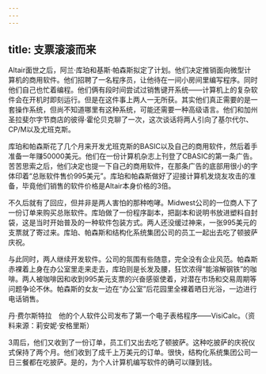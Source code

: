 ```yaml
---
---
---
```

title: 支票滚滚而来
---




Altair面世之后，阿兰·库珀和基斯·帕森斯拟定了计划。他们决定推销面向微型计算机的商用软件。他们招聘了一名程序员，让他待在一间小房间里编写程序。同时他们自己也忙着编程。他们俩有段时间尝试过销售键开系统——计算机上的复杂软件会在开机时即刻运行。但是在这件事上两人一无所获。其实他们真正需要的是一套操作系统，但尚不知道哪里有这种系统，可能还需要一种高级语言。他们和加州圣拉斐尔字节商店的彼得·霍伦贝克聊了一次，这次谈话将两人引向了基尔代尔、CP/M以及尤班克斯。

库珀和帕森斯花了几个月来开发尤班克斯的BASIC以及自己的商用软件，然后着手准备一年赚50000美元。他们在一份计算机杂志上刊登了CBASIC的第一条广告。苦苦思索之后，他们决定也提一下自己的商用软件，在那条广告的底部用很小的字体印着“总账软件售价995美元”。库珀和帕森斯做好了迎接计算机发烧友攻击的准备，毕竟他们销售的软件价格是Altair本身价格的3倍。

不久后就有了回应，但并非是两人害怕的那种咆哮。Midwest公司的一位商人下了一份订单来购买总账软件。库珀做了一份程序副本，把副本和说明书放进塑料自封袋，这是当时开始普及的一种软件包装方式。两人还没缓过神来，一张995美元的支票就了寄过来。库珀、帕森斯和结构化系统集团公司的员工一起出去吃了顿披萨庆祝。

与此同时，两人继续开发软件。公司的氛围有些随意，完全没有企业风范。帕森斯赤裸着上身在办公室里走来走去，库珀则是长发及腰，狂饮浓得“能溶解钢铁”的咖啡。两人被咖啡因和收到995美元支票的兴奋感驱使着，对潜在市场和交易周期等问题争论不休。帕森斯的女友一边在“办公室”后花园里全裸着晒日光浴，一边进行电话销售。



丹·费尔斯特拉　他的个人软件公司发布了第一个电子表格程序——VisiCalc。（资料来源：莉安妮·安格里斯）

3周后，他们又收到了一份订单，员工们又出去吃了顿披萨。这种吃披萨的庆祝仪式保持了两个月。他们收到了成千上万美元的订单。很快，结构化系统集团公司一日三餐都在吃披萨。是的，为个人计算机编写软件的确可以赚到钱。